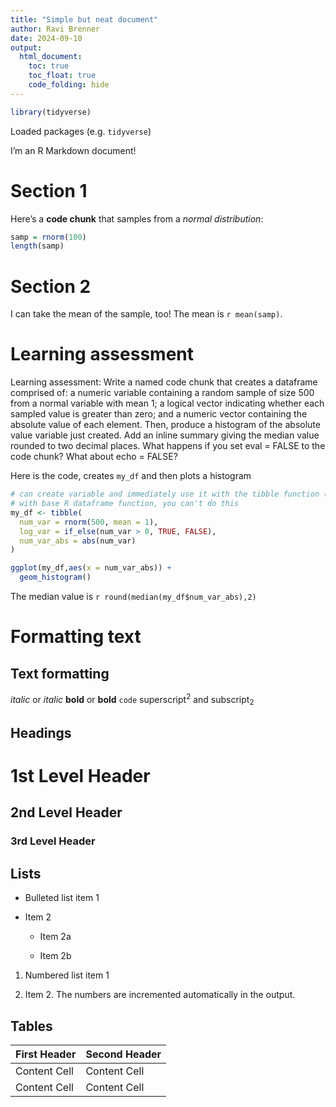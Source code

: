 ```yaml
---
title: "Simple but neat document"
author: Ravi Brenner
date: 2024-09-10
output: 
  html_document:
    toc: true
    toc_float: true
    code_folding: hide
---
```


```r
library(tidyverse)
```

Loaded packages (e.g. `tidyverse`)

I'm an R Markdown document! 

# Section 1

Here's a **code chunk** that samples from 
a _normal distribution_:

```r
samp = rnorm(100)
length(samp)
```

# Section 2

I can take the mean of the sample, too!
The mean is `r mean(samp)`.

# Learning assessment

Learning assessment: Write a named code chunk that creates a dataframe comprised of: a numeric variable containing a random sample of size 500 from a normal variable with mean 1; a logical vector indicating whether each sampled value is greater than zero; and a numeric vector containing the absolute value of each element. Then, produce a histogram of the absolute value variable just created. Add an inline summary giving the median value rounded to two decimal places. What happens if you set eval = FALSE to the code chunk? What about echo = FALSE?

Here is the code, creates `my_df` and then plots a histogram

```r
# can create variable and immediately use it with the tibble function (if they're in order)
# with base R dataframe function, you can't do this
my_df <- tibble(
  num_var = rnorm(500, mean = 1),
  log_var = if_else(num_var > 0, TRUE, FALSE),
  num_var_abs = abs(num_var)
)

ggplot(my_df,aes(x = num_var_abs)) +
  geom_histogram()
```

The median value is `r round(median(my_df$num_var_abs),2)`

# Formatting text

Text formatting 
------------------------------------------------------------

*italic*  or  _italic_
**bold**  or  __bold__
`code`
superscript^2^ and subscript~2~


Headings
------------------------------------------------------------

# 1st Level Header

## 2nd Level Header

### 3rd Level Header


Lists
------------------------------------------------------------

*   Bulleted list item 1

*   Item 2

    * Item 2a

    * Item 2b

1.  Numbered list item 1

1.  Item 2. The numbers are incremented automatically in the output.


Tables 
------------------------------------------------------------

First Header  | Second Header
------------- | -------------
Content Cell  | Content Cell
Content Cell  | Content Cell